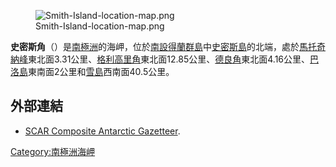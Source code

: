 [[Image:Smith-Island-location-map.png|thumb]]

'''史密斯角'''（{{lang-en|Cape Smith}}）是[[南極洲|南極洲]]的海岬，位於[[南設得蘭群島|南設得蘭群島]]中[[史密斯島|史密斯島]]的北端，處於[[馬托奇納峰|馬托奇納峰]]東北面3.31公里、[[格利高里角|格利高里角]]東北面12.85公里、[[德良角|德良角]]東北面4.16公里、[[巴洛島|巴洛島]]東南面2公里和[[雪島|雪島]]西南面40.5公里。

{{Coord|62|52|25.5|S|62|18|00|W||display=title}}

==外部連結==
* [http://data.aad.gov.au/aadc/gaz/scar/ SCAR Composite Antarctic Gazetteer]{{WebCite|url=https://www.webcitation.org/5ug2CfC7m?url=http://data.aad.gov.au/aadc/gaz/scar/ |date=20101202140255 |dateformat=iso }}.

{{Antarctica-geo-stub}}
[[Category:南極洲海岬|Category:南極洲海岬]]